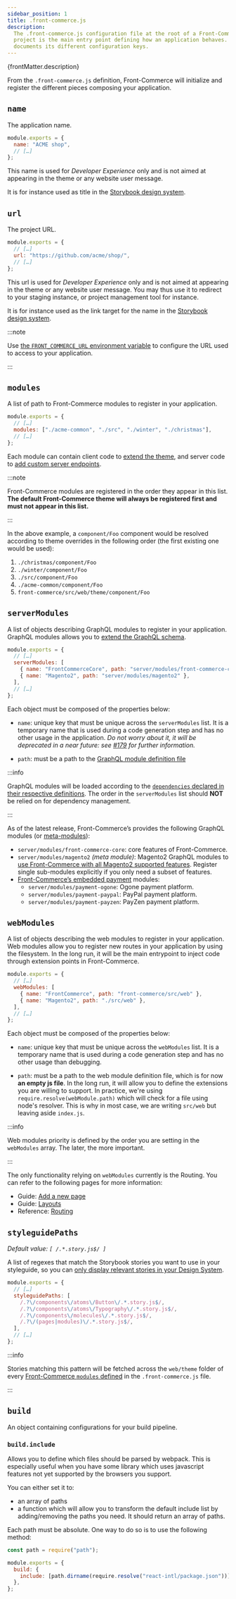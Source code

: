 ```yaml
---
sidebar_position: 1
title: .front-commerce.js
description:
  The .front-commerce.js configuration file at the root of a Front-Commerce
  project is the main entry point defining how an application behaves. This page
  documents its different configuration keys.
---
```


<p>{frontMatter.description}</p>

From the `.front-commerce.js` definition, Front-Commerce will initialize and
register the different pieces composing your application.

## `name`

The application name.

```js
module.exports = {
  name: "ACME shop",
  // […]
};
```

This name is used for _Developer Experience_ only and is not aimed at appearing
in the theme or any website user message.

It is for instance used as title in the
[Storybook design system](/docs/essentials/add-component-to-storybook).

## `url`

The project URL.

```js
module.exports = {
  // […]
  url: "https://github.com/acme/shop/",
  // […]
};
```

This url is used for _Developer Experience_ only and is not aimed at appearing
in the theme or any website user message. You may thus use it to redirect to
your staging instance, or project management tool for instance.

It is for instance used as the link target for the name in the
[Storybook design system](/docs/essentials/add-component-to-storybook).

:::note

Use
[the `FRONT_COMMERCE_URL` environment variable](/docs/reference/environment-variables#host)
to configure the URL used to access to your application.

:::

## `modules`

A list of path to Front-Commerce modules to register in your application.

```js
module.exports = {
  // […]
  modules: ["./acme-common", "./src", "./winter", "./christmas"],
  // […]
};
```

Each module can contain client code to
[extend the theme](/docs/essentials/extend-the-theme), and server code to
[add custom server endpoints](/docs/advanced/server/add-http-endpoint).

:::note

Front-Commerce modules are registered in the order they appear in this list.
**The default Front-Commerce theme will always be registered first and must not
appear in this list.**

:::

In the above example, a `component/Foo` component would be resolved according to
theme overrides in the following order (the first existing one would be used):

1. `./christmas/component/Foo`
1. `./winter/component/Foo`
1. `./src/component/Foo`
1. `./acme-common/component/Foo`
1. `front-commerce/src/web/theme/component/Foo`

## `serverModules`

A list of objects describing GraphQL modules to register in your application.
GraphQL modules allows you to
[extend the GraphQL schema](/docs/essentials/extend-the-graphql-schema).

```js
module.exports = {
  // […]
  serverModules: [
    { name: "FrontCommerceCore", path: "server/modules/front-commerce-core" },
    { name: "Magento2", path: "server/modules/magento2" },
  ],
  // […]
};
```

Each object must be composed of the properties below:

- `name`: unique key that must be unique across the `serverModules` list. It is
  a temporary name that is used during a code generation step and has no other
  usage in the application. _Do not worry about it, it will be deprecated in a
  near future: see
  [#179](https://gitlab.com/front-commerce/front-commerce/issues/179) for
  further information._

- `path`: must be a path to the
  [GraphQL module definition file](/docs/reference/graphql-module-definition)

:::info

GraphQL modules will be loaded according to the
[`dependencies` declared in their respective definitions](/docs/reference/graphql-module-definition#dependencies-optional).
The order in the `serverModules` list should **NOT** be relied on for dependency
management.

:::

As of the latest release, Front-Commerce’s provides the following GraphQL
modules (or [meta-modules](/docs/advanced/graphql/meta-modules)):

- `server/modules/front-commerce-core`: core features of Front-Commerce.
- `server/modules/magento2` _(meta module)_: Magento2 GraphQL modules to
  [use Front-Commerce with all Magento2 supported features](/docs/category/magento2).
  Register single sub-modules explicitly if you only need a subset of features.
- [Front-Commerce’s embedded payment](/docs/category/checkout) modules:
  - `server/modules/payment-ogone`: Ogone payment platform.
  - `server/modules/payment-paypal`: PayPal payment platform.
  - `server/modules/payment-payzen`: PayZen payment platform.

<!-- TODO Add links to each embedded payment documentation page when available -->

## `webModules`

A list of objects describing the web modules to register in your application.
Web modules allow you to register new routes in your application by using the
filesystem. In the long run, it will be the main entrypoint to inject code
through extension points in Front-Commerce.

```js
module.exports = {
  // […]
  webModules: [
    { name: "FrontCommerce", path: "front-commerce/src/web" },
    { name: "Magento2", path: "./src/web" },
  ],
  // […]
};
```

Each object must be composed of the properties below:

- `name`: unique key that must be unique across the `webModules` list. It is a
  temporary name that is used during a code generation step and has no other
  usage than debugging.

- `path`: must be a path to the web module definition file, which is for now
  **an empty js file**. In the long run, it will allow you to define the
  extensions you are willing to support. In practice, we're using
  `require.resolve(webModule.path)` which will check for a file using node's
  resolver. This is why in most case, we are writing `src/web` but leaving aside
  `index.js`.

:::info

Web modules priority is defined by the order you are setting in the `webModules`
array. The later, the more important.

:::

The only functionality relying on `webModules` currently is the Routing. You can
refer to the following pages for more information:

- Guide: [Add a new page](/docs/essentials/add-a-page-client-side)
- Guide: [Layouts](/docs/advanced/theme/layouts)
- Reference: [Routing](/docs/reference/routing)

## `styleguidePaths`

_Default value: `[ /.*.story.js$/ ]`_

A list of regexes that match the Storybook stories you want to use in your
styleguide, so you can
[only display relevant stories in your Design System](/docs/essentials/add-component-to-storybook#display-only-the-relevant-stories-to-your-design-system).

```js
module.exports = {
  // […]
  styleguidePaths: [
    /.?\/components\/atoms\/Button\/.*.story.js$/,
    /.?\/components\/atoms\/Typography\/.*.story.js$/,
    /.?\/components\/molecules\/.*.story.js$/,
    /.?\/(pages|modules)\/.*.story.js$/,
  ],
  // […]
};
```

:::info

Stories matching this pattern will be fetched across the `web/theme` folder of
every [Front-Commerce `modules` defined](#modules) in the `.front-commerce.js`
file.

:::

## `build`

An object containing configurations for your build pipeline.

### `build.include`

Allows you to define which files should be parsed by webpack. This is especially
useful when you have some library which uses javascript features not yet
supported by the browsers you support.

You can either set it to:

- an array of paths
- a function which will allow you to transform the default include list by
  adding/removing the paths you need. It should return an array of paths.

Each path must be absolute. One way to do so is to use the following method:

```js
const path = require("path");

module.exports = {
  build: {
    include: [path.dirname(require.resolve("react-intl/package.json"))],
  },
};
```
